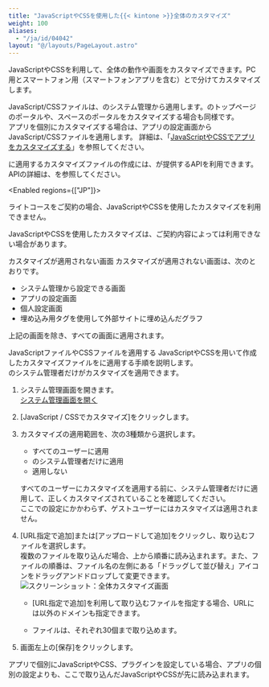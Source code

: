 ```yaml
---
title: "JavaScriptやCSSを使用した{{< kintone >}}全体のカスタマイズ"
weight: 100
aliases:
  - "/ja/id/04042"
layout: "@/layouts/PageLayout.astro"
---
```




JavaScriptやCSSを利用して、<Kintone />全体の動作や画面をカスタマイズできます。PC用とスマートフォン用（スマートフォンアプリを含む）とで分けてカスタマイズします。

JavaScript/CSSファイルは、<Kintone />のシステム管理から適用します。<Kintone />のトップページのポータルや、スペースのポータルをカスタマイズする場合も同様です。  
アプリを個別にカスタマイズする場合は、アプリの設定画面からJavaScript/CSSファイルを適用します。
詳細は、「[JavaScriptやCSSでアプリをカスタマイズする](/k/ja/id/040556.html)」を参照してください。

<Kintone />に適用するカスタマイズファイルの作成には、<Kintone />が提供するAPIを利用できます。APIの詳細は、<DevnetTop />を参照してください。

<Note>

<Enabled regions={["JP"]}>

ライトコースをご契約の場合、JavaScriptやCSSを使用したカスタマイズを利用できません。


</Enabled>
<Enabled regions={["US", "CN"]}>

JavaScriptやCSSを使用したカスタマイズは、ご契約内容によっては利用できない場合があります。

</Enabled>

</Note>

<Heading id="system_customization_javascript_fullcustomize_10">カスタマイズが適用されない画面</Heading>
カスタマイズが適用されない画面は、次のとおりです。

* <Kintone />システム管理から設定できる画面
* アプリの設定画面
* 個人設定画面
* 埋め込み用タグを使用して外部サイトに埋め込んだグラフ

上記の画面を除き、すべての画面に適用されます。

<Heading id="system_customization_javascript_fullcustomize_20">JavaScriptファイルやCSSファイルを適用する</Heading>
JavaScriptやCSSを用いて作成したカスタマイズファイルを<Kintone />に適用する手順を説明します。  
<Kintone />のシステム管理者だけがカスタマイズを適用できます。

1. <Kintone />システム管理画面を開きます。  
  [<Kintone />システム管理画面を開く](/k/ja/id/04046.html)

1. [JavaScript / CSSでカスタマイズ]をクリックします。

1. カスタマイズの適用範囲を、次の3種類から選択します。

   * すべてのユーザーに適用
   * <Kintone />のシステム管理者だけに適用
   * 適用しない

    すべてのユーザーにカスタマイズを適用する前に、システム管理者だけに適用して、正しくカスタマイズされていることを確認してください。  
    ここでの設定にかかわらず、ゲストユーザーにはカスタマイズは適用されません。

1. [URL指定で追加]または[アップロードして追加]をクリックし、取り込むファイルを選択します。  
   複数のファイルを取り込んだ場合、上から順番に読み込まれます。また、ファイルの順番は、ファイル名の左側にある「ドラッグして並び替え」アイコンをドラッグアンドドロップして変更できます。  
   <Img src="/k/kintone/img-ja/javascript_fullcustomize_01.png" alt="スクリーンショット：全体カスタマイズ画面" />
   <Note>

   * [URL指定で追加]を利用して取り込むファイルを指定する場合、URLには<CybozuCom />以外のドメインも指定できます。
   * ファイルは、それぞれ30個まで取り込めます。

      </Note>

1. 画面左上の[保存]をクリックします。

<Note>

アプリで個別にJavaScriptやCSS、プラグインを設定している場合、アプリの個別の設定よりも、ここで取り込んだJavaScriptやCSSが先に読み込まれます。


</Note>
